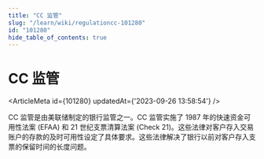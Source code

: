 ```yaml
---
title: "CC 监管"
slug: "/learn/wiki/regulationcc-101280"
id: "101280"
hide_table_of_contents: true
---
```



# CC 监管

<ArticleMeta id={101280} updatedAt={'2023-09-26 13:58:54'} />
<div className='border-solid border-b border-t-0 my-4 border-[var(--ifm-color-gray-300)]' />

CC 监管是由美联储制定的银行监管之一。CC 监管实施了 1987 年的快速资金可用性法案 (EFAA) 和 21 世纪支票清算法案 (Check 21)。这些法律对客户存入交易账户的存款的及时可用性设定了具体要求。这些法律解决了银行以前对客户存入支票的保留时间的长度问题。
